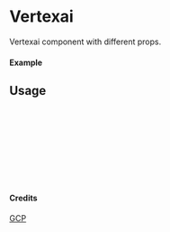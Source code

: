 
<Meta of={Vertexai} title="GCP/Vertexai" />

# Vertexai

Vertexai component with different props.

#### Example

<Canvas of={Vertexai.Primary} />

## Usage

```ts
import { Vertexai } from "yadl-ui";

const Example = () => {
  return (
      <Vertexai />
  );
};

export default Example;
```

#### Credits
[GCP](https://cloud.google.com/icons)
